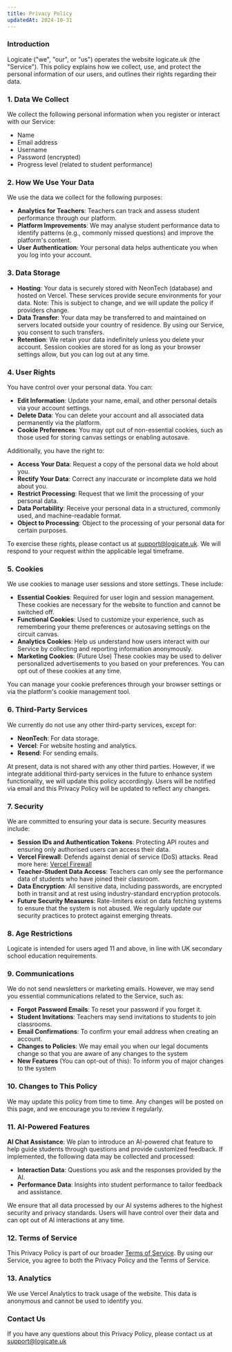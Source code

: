 ```yaml
---
title: Privacy Policy
updatedAt: 2024-10-31
---
```


### Introduction

Logicate ("we", "our", or "us") operates the website logicate.uk (the "Service"). This policy explains how we collect, use, and protect the personal information of our users, and outlines their rights regarding their data.

### 1. Data We Collect

We collect the following personal information when you register or interact with our Service:

- Name
- Email address
- Username
- Password (encrypted)
- Progress level (related to student performance)

### 2. How We Use Your Data

We use the data we collect for the following purposes:

- **Analytics for Teachers**: Teachers can track and assess student performance through our platform.
- **Platform Improvements**: We may analyse student performance data to identify patterns (e.g., commonly missed questions) and improve the platform's content.
- **User Authentication**: Your personal data helps authenticate you when you log into your account.

### 3. Data Storage

- **Hosting**: Your data is securely stored with NeonTech (database) and hosted on Vercel. These services provide secure environments for your data. Note: This is subject to change, and we will update the policy if providers change.
- **Data Transfer**: Your data may be transferred to and maintained on servers located outside your country of residence. By using our Service, you consent to such transfers.
- **Retention**: We retain your data indefinitely unless you delete your account. Session cookies are stored for as long as your browser settings allow, but you can log out at any time.

### 4. User Rights

You have control over your personal data. You can:

- **Edit Information**: Update your name, email, and other personal details via your account settings.
- **Delete Data**: You can delete your account and all associated data permanently via the platform.
- **Cookie Preferences**: You may opt out of non-essential cookies, such as those used for storing canvas settings or enabling autosave.

Additionally, you have the right to:

- **Access Your Data**: Request a copy of the personal data we hold about you.
- **Rectify Your Data**: Correct any inaccurate or incomplete data we hold about you.
- **Restrict Processing**: Request that we limit the processing of your personal data.
- **Data Portability**: Receive your personal data in a structured, commonly used, and machine-readable format.
- **Object to Processing**: Object to the processing of your personal data for certain purposes.

To exercise these rights, please contact us at [support@logicate.uk](mailto:support@logicate.uk). We will respond to your request within the applicable legal timeframe.

### 5. Cookies

We use cookies to manage user sessions and store settings. These include:

- **Essential Cookies**: Required for user login and session management. These cookies are necessary for the website to function and cannot be switched off.
- **Functional Cookies**: Used to customize your experience, such as remembering your theme preferences or autosaving settings on the circuit canvas.
- **Analytics Cookies**: Help us understand how users interact with our Service by collecting and reporting information anonymously.
- **Marketing Cookies**: (Future Use) These cookies may be used to deliver personalized advertisements to you based on your preferences. You can opt out of these cookies at any time.

You can manage your cookie preferences through your browser settings or via the platform's cookie management tool.

### 6. Third-Party Services

We currently do not use any other third-party services, except for:

- **NeonTech**: For data storage.
- **Vercel**: For website hosting and analytics.
- **Resend**: For sending emails.

At present, data is not shared with any other third parties. However, if we integrate additional third-party services in the future to enhance system functionality, we will update this policy accordingly. Users will be notified via email and this Privacy Policy will be updated to reflect any changes.

### 7. Security

We are committed to ensuring your data is secure. Security measures include:

- **Session IDs and Authentication Tokens**: Protecting API routes and ensuring only authorised users can access their data.
- **Vercel Firewall**: Defends against denial of service (DoS) attacks. Read more here: [Vercel Firewall](https://vercel.com/docs/security/vercel-firewall)
- **Teacher-Student Data Access**: Teachers can only see the performance data of students who have joined their classroom.
- **Data Encryption**: All sensitive data, including passwords, are encrypted both in transit and at rest using industry-standard encryption protocols.
- **Future Security Measures**: Rate-limiters exist on data fetching systems to ensure that the system is not abused. We regularly update our security practices to protect against emerging threats.

### 8. Age Restrictions

Logicate is intended for users aged 11 and above, in line with UK secondary school education requirements.

### 9. Communications

We do not send newsletters or marketing emails. However, we may send you essential communications related to the Service, such as:

- **Forgot Password Emails**: To reset your password if you forget it.
- **Student Invitations**: Teachers may send invitations to students to join classrooms.
- **Email Confirmations**: To confirm your email address when creating an account.
- **Changes to Policies**: We may email you when our legal documents change so that you are aware of any changes to the system
- **New Features** (You can opt-out of this): To inform you of major changes to the system

### 10. Changes to This Policy

We may update this policy from time to time. Any changes will be posted on this page, and we encourage you to review it regularly.

### 11. AI-Powered Features

**AI Chat Assistance**: We plan to introduce an AI-powered chat feature to help guide students through questions and provide customized feedback. If implemented, the following data may be collected and processed:

- **Interaction Data**: Questions you ask and the responses provided by the AI.
- **Performance Data**: Insights into student performance to tailor feedback and assistance.

We ensure that all data processed by our AI systems adheres to the highest security and privacy standards. Users will have control over their data and can opt out of AI interactions at any time.

### 12. Terms of Service

This Privacy Policy is part of our broader [Terms of Service](/legal/terms-of-service). By using our Service, you agree to both the Privacy Policy and the Terms of Service.

### 13. Analytics

We use Vercel Analytics to track usage of the website. This data is anonymous and cannot be used to identify you.

### Contact Us

If you have any questions about this Privacy Policy, please contact us at [support@logicate.uk](mailto:support@logicate.uk)

